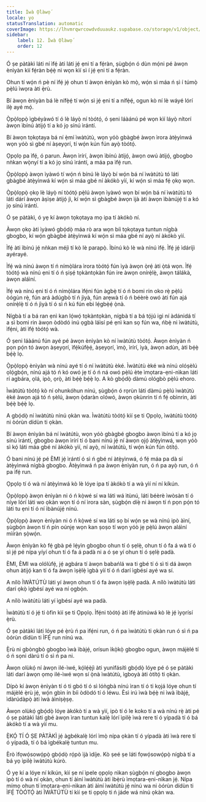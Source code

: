 ```yaml
---
title: Ìwà Ọ̀làwọ́
locale: yo
statusTranslation: automatic
coverImage: https://lhvmrqwrcowdvduuaukz.supabase.co/storage/v1/object/public/strapi-uploads/small_cover-educacion-fundamental.webp-2d51a7828a2b1309555be27f7e2a61a0.webp
sidebar:
    label: 12. Ìwà Ọ̀làwọ́
    order: 12
---
```

Ó ṣe pàtàkì láti ní ìfẹ́ àti láti jẹ́ ẹni tí a fẹ́ràn, ṣùgbọ́n ó dùn mọ́ni pé àwọn ènìyàn kìí fẹ́ràn bẹ́ẹ̀ ni wọn kìí sì í jẹ́ ẹni tí a fẹ́ràn.

Ohun tí wọ́n ń pè ní ìfẹ́ jẹ́ ohun tí àwọn ènìyàn kò mọ̀, wọ́n sì máa ń ṣì í túmọ̀ pẹ̀lú ìwọra àti ẹ̀rù.

Bí àwọn ènìyàn bá lè nífẹ̀ẹ́ tí wọ́n sì jẹ́ ẹni tí a nífẹ̀ẹ́, ogun kò ní lè wáyé lórí ilẹ̀ ayé mọ́.

Ọ̀pọ̀lọpọ̀ ìgbéyàwó tí ó lè láyọ̀ ní tòótọ́, ó ṣeni láàánú pé wọn kìí láyọ̀ nítorí àwọn ìbínú àtijọ́ tí a kó jọ sínú ìrántí.

Bí àwọn tọkọtaya bá ní ẹ̀mí ìwàtútù, wọn yóò gbàgbé àwọn ìrora àtẹ̀yìnwá wọn yóò sì gbé ní àṣeyọrí, tí wọ́n kún fún ayọ̀ tòótọ́.

Ọpọlọ pa ìfẹ́, ó parun. Àwọn ìrírí, àwọn ìbínú àtijọ́, àwọn owú àtijọ́, gbogbo nǹkan wọ̀nyí tí a kó jọ sínú ìrántí, a máa pa ìfẹ́ run.

Ọ̀pọ̀lọpọ̀ àwọn ìyàwó tí wọ́n ń bínú lè láyọ̀ bí wọ́n bá ní ìwàtútù tó láti gbàgbé àtẹ̀yìnwá kí wọ́n sì máa gbé ní àkókò yìí, kí wọ́n sì máa fẹ́ ọkọ wọn.

Ọ̀pọ̀lọpọ̀ ọkọ lè láyọ̀ ní tòótọ́ pẹ̀lú àwọn ìyàwó wọn bí wọ́n bá ní ìwàtútù tó láti dárí àwọn àṣìṣe àtijọ́ jì, kí wọ́n sì gbàgbé àwọn ìjà àti àwọn ìbànújẹ́ tí a kó jọ sínú ìrántí.

Ó ṣe pàtàkì, ó yẹ kí àwọn tọkọtaya mọ ipa tí àkókò ní.

Àwọn ọkọ àti ìyàwó gbọ́dọ̀ máa rò ara wọn bíi tọkọtaya tuntun nígbà gbogbo, kí wọ́n gbàgbé àtẹ̀yìnwá kí wọ́n sì máa gbé ní ayọ̀ ní àkókò yìí.

Ìfẹ́ àti ìbínú jẹ́ nǹkan méjì tí kò lè parapọ̀. Ìbínú kò lè wà nínú ìfẹ́. Ìfẹ́ jẹ́ ìdáríjì ayérayé.

Ìfẹ́ wà nínú àwọn tí ń nímọ̀lára ìrora tòótọ́ fún ìyà àwọn ọ̀rẹ́ àti ọ̀tá wọn. Ìfẹ́ tòótọ́ wà nínú ẹni tí ó ń ṣiṣẹ́ tọkàntọkàn fún ire àwọn onírẹ̀lẹ̀, àwọn tálákà, àwọn aláìní.

Ìfẹ́ wà nínú ẹni tí ó ń nímọ̀lára ìfẹ́ni fún àgbẹ̀ tí ó ń bomi rin oko rẹ̀ pẹ̀lú òógùn rẹ̀, fún ará àdúgbò tí ń jìyà, fún arẹwà tí ó ń béèrè owó àti fún ajá onírẹ̀lẹ̀ tí ó ń jìyà tí ó sì ń kú fún ebi lẹ́gbẹ̀ẹ́ ọ̀nà.

Nígbà tí a bá ran ẹnì kan lọ́wọ́ tọkàntọkàn, nígbà tí a bá tọ́jú igi ní àdánidá tí a sì bomi rin àwọn òdòdó inú ọgbà láìsí pé ẹnì kan sọ fún wa, ńbẹ̀ ni ìwàtútù, ìfẹ́ni, àti ìfẹ́ tòótọ́ wà.

Ó ṣeni láàánú fún ayé pé àwọn ènìyàn kò ní ìwàtútù tòótọ́. Àwọn ènìyàn ń pọn pọ́n tó àwọn àṣeyọrí, ìfẹ́kúfẹ̀ẹ́, àṣeyọrí, ìmọ̀, ìrírí, ìyà, àwọn adùn, àti bẹ́ẹ̀ bẹ́ẹ̀ lọ.

Ọ̀pọ̀lọpọ̀ ènìyàn wà nínú ayé tí ó ní ìwàtútù èké. Ìwàtútù èké wà nínú olóṣèlú ọlọ́gbọ́n, nínú ajá tó ń kó owó jẹ tí ó ń ná owó pẹ̀lú ète ìmọtara-ẹni-nìkan láti rí agbára, ọlá, ipò, ọrọ̀, àti bẹ́ẹ̀ bẹ́ẹ̀ lọ. A kò gbọ́dọ̀ dàmú ológbò pẹ̀lú ehoro.

Ìwàtútù tòótọ́ kò ní ohunkóhun nínú, ṣùgbọ́n ó rọrùn láti dàmú pẹ̀lú ìwàtútù èké àwọn ajá tó ń ṣèlú, àwọn ọ̀daràn olówó, àwọn ọkùnrin tí ń fẹ́ obìnrin, àti bẹ́ẹ̀ bẹ́ẹ̀ lọ.

A gbọ́dọ̀ ní ìwàtútù nínú ọkàn wa. Ìwàtútù tòótọ́ kìí ṣe ti Ọpọlọ, ìwàtútù tòótọ́ ni òórùn dídùn ti ọkàn.

Bí àwọn ènìyàn bá ní ìwàtútù, wọn yóò gbàgbé gbogbo àwọn ìbínú tí a kó jọ sínú ìrántí, gbogbo àwọn ìrírí tí ó bani nínú jẹ́ ní àwọn ọjọ́ àtẹ̀yìnwá, wọn yóò sì kọ́ láti máa gbé ní àkókò yìí, ní ayọ̀, ní ìwàtútù, tí wọ́n kún fún òtítọ́.

Ó bani nínú jẹ́ pé ÈMI jẹ́ ìrántí ó sì ń gbé ní àtẹ̀yìnwá, ó fẹ́ máa pa dà sí àtẹ̀yìnwá nígbà gbogbo. Àtẹ̀yìnwá ń pa àwọn ènìyàn run, ó ń pa ayọ̀ run, ó ń pa ìfẹ́ run.

Ọpọlọ tí ó wà ní àtẹ̀yìnwá kò lè lóye ipa tí àkókò tí a wà yìí ní ní kíkún.

Ọ̀pọ̀lọpọ̀ àwọn ènìyàn ni ó ń kọ̀wé sí wa láti wá ìtùnú, láti béèrè ìwòsàn tí ó níye lórí láti wo ọkàn wọn tí ó ní ìrora sàn, ṣùgbọ́n díẹ̀ ni àwọn tí ń pọn pọ́n tó láti tu ẹni tí ó ní ìbànújẹ́ nínú.

Ọ̀pọ̀lọpọ̀ àwọn ènìyàn ni ó ń kọ̀wé sí wa láti sọ bí wọ́n ṣe wà nínú ipò àìní, ṣùgbọ́n àwọn tí ń pín oúnjẹ wọn kan ṣoṣo tí wọn yóò jẹ pẹ̀lú àwọn aláìní mìíràn ṣọ̀wọ́n.

Àwọn ènìyàn kò fẹ́ gbà pé lẹ́yìn gbogbo ohun tí ó ṣẹlẹ̀, ohun tí ó fa á wà tí ó sì jẹ́ pé nípa yíyí ohun tí ó fa á padà ni a ó ṣe yí ohun tí ó ṣẹlẹ̀ padà.

ÈMI, ÈMI wa olólùfẹ́, jẹ́ agbára tí àwọn babańlá wa ti gbé tí ó sì ti dá àwọn ohun àtijọ́ kan tí ó fa àwọn ìṣẹ̀lẹ̀ ìgbà yìí tí ó ń darí ìgbésí ayé wa sí.

A nílò ÌWÀTÚTÙ láti yí àwọn ohun tí ó fa àwọn ìṣẹ̀lẹ̀ padà. A nílò ìwàtútù láti darí ọkọ̀ ìgbésí ayé wa ní ọgbọ́n.

A nílò ìwàtútù láti yí ìgbésí ayé wa padà.

Ìwàtútù tí ó jẹ́ ti òfin kìí ṣe ti Ọpọlọ. Ìfẹ́ni tòótọ́ àti ìfẹ́ àtinúwá kò lè jẹ́ ìyọrísí ẹ̀rù.

Ó ṣe pàtàkì láti lóye pé ẹ̀rù ń pa ìfẹ́ni run, ó ń pa ìwàtútù ti ọkàn run ó sì ń pa òórùn dídùn ti ÌFẸ́ run nínú wa.

Ẹ̀rù ni gbòngbò gbogbo ìwà ìbàjẹ́, orísun ìkọ̀kọ̀ gbogbo ogun, àwọn májèlé tí ó ń sọni dàrú tí ó sì ń pa ni.

Àwọn olùkọ́ ní àwọn ilé-ìwé, kọ́lẹ́ẹ̀jì àti yunifásítì gbọ́dọ̀ lóye pé ó ṣe pàtàkì láti darí àwọn ọmọ ilé-ìwé wọn sí ọ̀nà ìwàtútù, ìgboyà àti òtítọ́ ti ọkàn.

Dípò kí àwọn ènìyàn tí ó ti gbó tí ó sì lóǹgbà nínú ìran tí ó ti kọjá lóye ohun tí májèlé ẹ̀rù jẹ́, wọ́n gbìn ín bíi òdòdó tí ó léwu. Èsì irú ìwà bẹ́ẹ̀ ni ìwà ìbàjẹ́, ìdàrúdàpọ̀ àti ìwà àìníṣẹ̀ṣẹ.

Àwọn olùkọ́ gbọ́dọ̀ lóye àkókò tí a wà yìí, ipò tí ó le koko tí a wà nínú rẹ̀ àti pé ó ṣe pàtàkì láti gbé àwọn ìran tuntun kalẹ̀ lórí ìpilẹ̀ ìwà rere tí ó yípadà tí ó bá àkókò tí a wà yìí mu.

Ẹ̀KỌ́ TÍ Ó ṢE PÀTÀKÌ jẹ́ àgbékalẹ̀ lórí ìmọ̀ nípa ọkàn tí ó yípadà àti ìwà rere tí ó yípadà, tí ó bá ìgbékalẹ̀ tuntun mu.

Èrò ìfọwọ́sowọ́pọ̀ gbọ́dọ̀ rọ́pò ìjà ìdíje. Kò ṣeé ṣe láti fọwọ́sowọ́pọ̀ nígbà tí a bá yọ ìpilẹ̀ ìwàtútù kúrò.

Ó yẹ kí a lóye ní kíkún, kìí ṣe ní ìpele ọpọlọ nìkan ṣùgbọ́n ní gbogbo àwọn ipò tí ó wà ní ọkàn, ohun tí àìní ìwàtútù àti ìbẹ̀rù ìmọtara-ẹni-nìkan jẹ́. Nípa mímọ ohun tí ìmọtara-ẹni-nìkan àti àìní ìwàtútù jẹ́ nínú wa ni òórùn dídùn ti ÌFẸ́ TÒÓTỌ́ àti ÌWÀTÚTÙ tí kìí ṣe ti ọpọlọ ti ń jáde wá nínú ọkàn wa.

